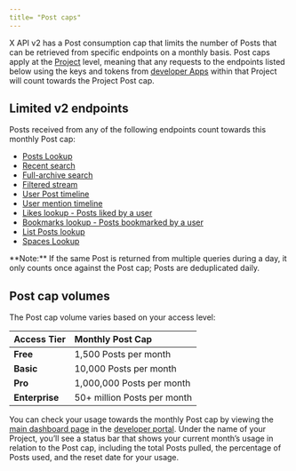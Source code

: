 ```yaml
---
title= "Post caps"
---
```


X API v2 has a Post consumption cap that limits the number of Posts that can be retrieved from specific endpoints on a monthly basis. Post caps apply at the [Project](/resources/fundamentals/projects) level, meaning that any requests to the endpoints listed below using the keys and tokens from [developer Apps](/resources/fundamentals/developer-apps) within that Project will count towards the Project Post cap.

## Limited v2 endpoints

Posts received from any of the following endpoints count towards this monthly Post cap:

- [Posts Lookup](/x-api/posts/lookup/introduction)
- [Recent search](/x-api/posts/counts/introduction)
- [Full-archive search](/x-api/posts/counts/introduction)
- [Filtered stream](/x-api/posts/filtered-stream)
- [User Post timeline](/x-api/posts/timelines)
- [User mention timeline](/x-api/posts/timelines)
- [Likes lookup - Posts liked by a user](/x-api/posts/likes)
- [Bookmarks lookup - Posts bookmarked by a user](/x-api/posts/bookmarks/introduction)
- [List Posts lookup](/x-api/lists/list-tweets/introduction)
- [Spaces Lookup](/x-api/spaces/lookup/introduction)

<Note>
**Note:** If the same Post is returned from multiple queries during a day, it only counts once against the Post cap; Posts are deduplicated daily.
</Note>

## Post cap volumes

The Post cap volume varies based on your access level:

| Access Tier   | Monthly Post Cap                |
|:---------------|:---------------------------------|
| **Free**      | 1,500 Posts per month           |
| **Basic**     | 10,000 Posts per month          |
| **Pro**       | 1,000,000 Posts per month       |
| **Enterprise**| 50+ million Posts per month     |

You can check your usage towards the monthly Post cap by viewing the [main dashboard page](https://developer.x.com/content/developer-twitter/en/portal/dashboard) in the [developer portal](/resources/fundamentals/developer-portal). Under the name of your Project, you’ll see a status bar that shows your current month’s usage in relation to the Post cap, including the total Posts pulled, the percentage of Posts used, and the reset date for your usage.
